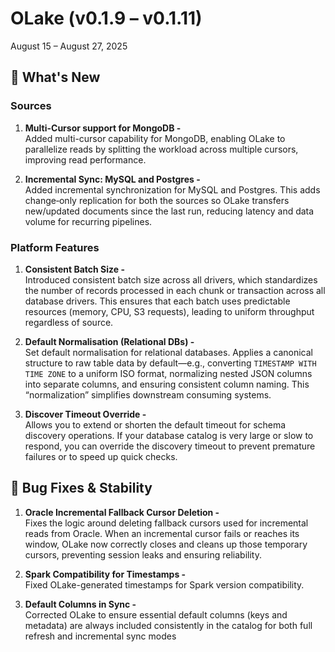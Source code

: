 # OLake (v0.1.9 – v0.1.11)
August 15 – August 27, 2025

## 🎯 What's New

### Sources

1. **Multi-Cursor support for MongoDB -** <br/>Added multi-cursor capability for MongoDB, enabling OLake to parallelize reads by splitting the workload across multiple cursors, improving read performance.

2. **Incremental Sync: MySQL and Postgres -** <br/>Added incremental synchronization for MySQL and Postgres. This adds change‑only replication for both the sources so OLake transfers new/updated documents since the last run, reducing latency and data volume for recurring pipelines.

### Platform Features

1. **Consistent Batch Size -** <br/>Introduced consistent batch size across all drivers, which standardizes the number of records processed in each chunk or transaction across all database drivers. This ensures that each batch uses predictable resources (memory, CPU, S3 requests), leading to uniform throughput regardless of source.

2. **Default Normalisation (Relational DBs) -** <br/>Set default normalisation for relational databases. Applies a canonical structure to raw table data by default—e.g., converting `TIMESTAMP WITH TIME ZONE` to a uniform ISO format, normalizing nested JSON columns into separate columns, and ensuring consistent column naming. This “normalization” simplifies downstream consuming systems.

3. **Discover Timeout Override -** <br/>Allows you to extend or shorten the default timeout for schema discovery operations. If your database catalog is very large or slow to respond, you can override the discovery timeout to prevent premature failures or to speed up quick checks.

## 🔧 Bug Fixes & Stability

1. **Oracle Incremental Fallback Cursor Deletion -** <br/>Fixes the logic around deleting fallback cursors used for incremental reads from Oracle. When an incremental cursor fails or reaches its window, OLake now correctly closes and cleans up those temporary cursors, preventing session leaks and ensuring reliability.

2. **Spark Compatibility for Timestamps -** <br/>Fixed OLake-generated timestamps for Spark version compatibility. 

3. **Default Columns in Sync -** <br/>Corrected OLake to ensure essential default columns (keys and metadata) are always included consistently in the catalog for both full refresh and incremental sync modes